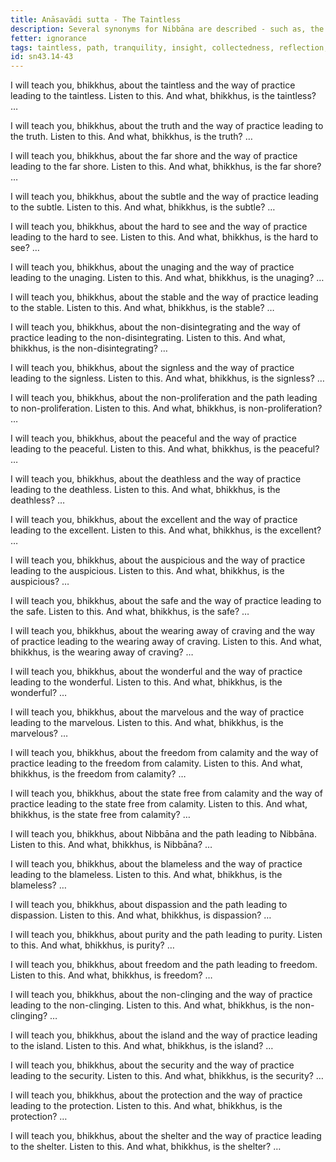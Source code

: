 ```yaml
---
title: Anāsavādi sutta - The Taintless
description: Several synonyms for Nibbāna are described - such as, the taintless, the truth, the far shore, the subtle, the hard to see, the unaging, the stable, the non-disintegrating, the signless, the non-proliferation, the peaceful, the deathless, the excellent, the auspicious, the safe, the wearing away of craving, the wonderful, the marvelous, the freedom from calamity, the state free from calamity, Nibbāna, the blameless, dispassion, purity, freedom, the non-clinging, the island, the security, the protection, and the shelter.
fetter: ignorance
tags: taintless, path, tranquility, insight, collectedness, reflection, examination, investigation, mindfulness, body, feelings, mind, mental qualities, right efforts, psychic ability, five faculties, five powers, seven factors of awakening, noble eightfold path, sn, sn35-44, sn43
id: sn43.14-43
---
```


I will teach you, bhikkhus, about the taintless and the way of practice leading to the taintless. Listen to this. And what, bhikkhus, is the taintless? …

I will teach you, bhikkhus, about the truth and the way of practice leading to the truth. Listen to this. And what, bhikkhus, is the truth? …

I will teach you, bhikkhus, about the far shore and the way of practice leading to the far shore. Listen to this. And what, bhikkhus, is the far shore? …

I will teach you, bhikkhus, about the subtle and the way of practice leading to the subtle. Listen to this. And what, bhikkhus, is the subtle? …

I will teach you, bhikkhus, about the hard to see and the way of practice leading to the hard to see. Listen to this. And what, bhikkhus, is the hard to see? …

I will teach you, bhikkhus, about the unaging and the way of practice leading to the unaging. Listen to this. And what, bhikkhus, is the unaging? …

I will teach you, bhikkhus, about the stable and the way of practice leading to the stable. Listen to this. And what, bhikkhus, is the stable? …

I will teach you, bhikkhus, about the non-disintegrating and the way of practice leading to the non-disintegrating. Listen to this. And what, bhikkhus, is the non-disintegrating? …

I will teach you, bhikkhus, about the signless and the way of practice leading to the signless. Listen to this. And what, bhikkhus, is the signless? …

I will teach you, bhikkhus, about the non-proliferation and the path leading to non-proliferation. Listen to this. And what, bhikkhus, is non-proliferation? …

I will teach you, bhikkhus, about the peaceful and the way of practice leading to the peaceful. Listen to this. And what, bhikkhus, is the peaceful? …

I will teach you, bhikkhus, about the deathless and the way of practice leading to the deathless. Listen to this. And what, bhikkhus, is the deathless? …

I will teach you, bhikkhus, about the excellent and the way of practice leading to the excellent. Listen to this. And what, bhikkhus, is the excellent? …

I will teach you, bhikkhus, about the auspicious and the way of practice leading to the auspicious. Listen to this. And what, bhikkhus, is the auspicious? …

I will teach you, bhikkhus, about the safe and the way of practice leading to the safe. Listen to this. And what, bhikkhus, is the safe? …

I will teach you, bhikkhus, about the wearing away of craving and the way of practice leading to the wearing away of craving. Listen to this. And what, bhikkhus, is the wearing away of craving? …

I will teach you, bhikkhus, about the wonderful and the way of practice leading to the wonderful. Listen to this. And what, bhikkhus, is the wonderful? …

I will teach you, bhikkhus, about the marvelous and the way of practice leading to the marvelous. Listen to this. And what, bhikkhus, is the marvelous? …

I will teach you, bhikkhus, about the freedom from calamity and the way of practice leading to the freedom from calamity. Listen to this. And what, bhikkhus, is the freedom from calamity? …

I will teach you, bhikkhus, about the state free from calamity and the way of practice leading to the state free from calamity. Listen to this. And what, bhikkhus, is the state free from calamity? …

I will teach you, bhikkhus, about Nibbāna and the path leading to Nibbāna. Listen to this. And what, bhikkhus, is Nibbāna? …

I will teach you, bhikkhus, about the blameless and the way of practice leading to the blameless. Listen to this. And what, bhikkhus, is the blameless? …

I will teach you, bhikkhus, about dispassion and the path leading to dispassion. Listen to this. And what, bhikkhus, is dispassion? …

I will teach you, bhikkhus, about purity and the path leading to purity. Listen to this. And what, bhikkhus, is purity? …

I will teach you, bhikkhus, about freedom and the path leading to freedom. Listen to this. And what, bhikkhus, is freedom? …

I will teach you, bhikkhus, about the non-clinging and the way of practice leading to the non-clinging. Listen to this. And what, bhikkhus, is the non-clinging? …

I will teach you, bhikkhus, about the island and the way of practice leading to the island. Listen to this. And what, bhikkhus, is the island? …

I will teach you, bhikkhus, about the security and the way of practice leading to the security. Listen to this. And what, bhikkhus, is the security? …

I will teach you, bhikkhus, about the protection and the way of practice leading to the protection. Listen to this. And what, bhikkhus, is the protection? …

I will teach you, bhikkhus, about the shelter and the way of practice leading to the shelter. Listen to this. And what, bhikkhus, is the shelter? …